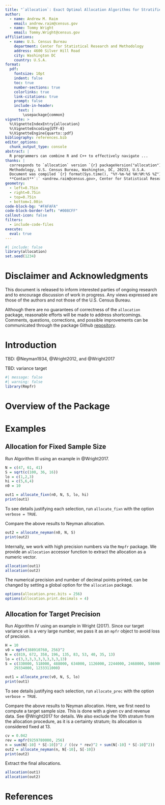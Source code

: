 ```yaml
---
title: "`allocation`: Exact Optimal Allocation Algorithms for Stratified Sampling"
author:
  - name: Andrew M. Raim
    email: andrew.raim@census.gov
  - name: Tommy Wright
    email: Tommy.Wright@census.gov
affiliations:
  - name: U.S. Census Bureau
    department: Center for Statistical Research and Methodology
    address: 4600 Silver Hill Road
    city: Washington DC
    country: U.S.A.
format:
  pdf:
    fontsize: 10pt
    indent: false
    toc: true
    number-sections: true
    colorlinks: true
    link-citations: true
    prompt: false
    include-in-header:
      text: |
        \usepackage{common}
vignette: >
  %\VignetteIndexEntry{allocation}
  %\VignetteEncoding{UTF-8}
  %\VignetteEngine{quarto::pdf}
bibliography: references.bib
editor_options: 
  chunk_output_type: console
abstract: |
  R programmers can combine R and C++ to effectively navigate ...
thanks: |
  corresponds to `allocation` version `{r} packageVersion("allocation")`.
  Methodology, U.S. Census Bureau, Washington, DC, 20233, U.S.A.
  Document was compiled `{r} format(Sys.time(), "%Y-%m-%d %H:%M:%S %Z")` and
  **Contact**`:` <andrew.raim@census.gov>, Center for Statistical Research &
geometry:
  - left=0.75in
  - right=0.75in
  - top=0.75in
  - bottom=1.00in
code-block-bg: "#FAFAFA"
code-block-border-left: "#008CFF"
callout-icon: false
filters:
  - include-code-files
execute:
  eval: true
---
```


```r
#| include: false
library(allocation)
set.seed(1234)
```

# Disclaimer and Acknowledgments {-}

This document is released to inform interested parties of ongoing research and
to encourage discussion of work in progress. Any views expressed are those of
the authors and not those of the U.S. Census Bureau.

Although there are no guarantees of correctness of the `allocation` package,
reasonable efforts will be made to address shortcomings. Comments, questions,
corrections, and possible improvements can be communicated through the
package Github [repository](https://github.com/andrewraim/allocation).

# Introduction {#sec-intro}

TBD: @Neyman1934, @Wright2012, and @Wright2017

TBD: variance target

```r
#| message: false
#| warning: false
library(Rmpfr)
```

# Overview of the Package

# Examples


## Allocation for Fixed Sample Size

Run Algorithm III using an example in @Wright2017.

```r
N = c(47, 61, 41)
S = sqrt(c(100, 36, 16))
lo = c(1,2,3)
hi = c(5,6,4)
n0 = 10

out1 = allocate_fixn(n0, N, S, lo, hi)
print(out1)
```

To see details justifying each selection, run `allocate_fixn` with the option
`verbose = TRUE`.

Compare the above results to Neyman allocation.

```r
out2 = allocate_neyman(n0, N, S)
print(out2)
```

Internally, we work with high precision numbers via the `Rmpfr` package.
We provide an `allocation` accessor function to extract the allocation as a
numeric vector.

```r
allocation(out1)
allocation(out2)
```

The numerical precision and number of decimal points printed, can be
changed by setting a global option for the `allocation` package.

```r
options(allocation.prec.bits = 256)
options(allocation.print.decimals = 4)
```

## Allocation for Target Precision

Run Algorithm IV using an example in Wright (2017). Since our target
variance `v0` is a very large number, we pass it as an `mpfr` object to
avoid loss of precision.

```r
H = 10
v0 = mpfr(388910760, 256)^2
N = c(819, 672, 358, 196, 135, 83, 53, 40, 35, 13)
lo = c(3,3,3,3,3,3,3,3,3,13)
S = c(330000, 518000, 488000, 634000, 1126000, 2244000, 2468000, 5869000,
	29334000, 1233311000)

out1 = allocate_prec(v0, N, S, lo)
print(out1)
```

To see details justifying each selection, run `allocate_prec` with the
option `verbose = TRUE`.

Compare the above results to Neyman allocation. Here, we first need to
compute a target sample size. This is done with a given cv and revenue
data. See @Wright2017 for details. We also exclude the 10th stratum
from the allocation procedure, as it is a certainty stratum; its
allocation is considered fixed at 13.

```r
cv = 0.042
rev = mpfr(9259780000, 256)
n = sum(N[-10] * S[-10])^2 / ((cv * rev)^2 + sum(N[-10] * S[-10]^2))
out2 = allocate_neyman(n, N[-10], S[-10])
print(out2)
```

Extract the final allocations.

```r
allocation(out1)
allocation(out2)
```

# References {-}

::: {#refs}
:::
